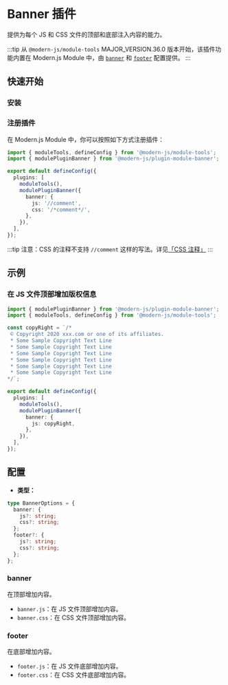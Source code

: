 # Banner 插件

提供为每个 JS 和 CSS 文件的顶部和底部注入内容的能力。

:::tip
从 `@modern-js/module-tools` MAJOR_VERSION.36.0 版本开始，该插件功能内置在 Modern.js Module 中，由 [`banner`](/api/config/build-config#banner) 和 [`footer`](/api/config/build-config#footer)
配置提供。
:::

## 快速开始

### 安装


<PackageManagerTabs command="add @modern-js/plugin-module-banner -D" />

### 注册插件

在 Modern.js Module 中，你可以按照如下方式注册插件：

```ts
import { moduleTools, defineConfig } from '@modern-js/module-tools';
import { modulePluginBanner } from '@modern-js/plugin-module-banner';

export default defineConfig({
  plugins: [
    moduleTools(),
    modulePluginBanner({
      banner: {
        js: '//comment',
        css: '/*comment*/',
      },
    }),
  ],
});
```

:::tip
注意：CSS 的注释不支持 `//comment` 这样的写法。详见[「CSS 注释」](https://developer.mozilla.org/zh-CN/docs/Web/CSS/Comments)
:::

## 示例

### 在 JS 文件顶部增加版权信息

```ts
import { modulePluginBanner } from '@modern-js/plugin-module-banner';
import { moduleTools, defineConfig } from '@modern-js/module-tools';

const copyRight = `/*
 © Copyright 2020 xxx.com or one of its affiliates.
 * Some Sample Copyright Text Line
 * Some Sample Copyright Text Line
 * Some Sample Copyright Text Line
 * Some Sample Copyright Text Line
 * Some Sample Copyright Text Line
 * Some Sample Copyright Text Line
*/`;

export default defineConfig({
  plugins: [
    moduleTools(),
    modulePluginBanner({
      banner: {
        js: copyRight,
      },
    }),
  ],
});
```

## 配置

- **类型：**

```ts
type BannerOptions = {
  banner: {
    js?: string;
    css?: string;
  };
  footer?: {
    js?: string;
    css?: string;
  };
};
```

### banner

在顶部增加内容。

- `banner.js`：在 JS 文件顶部增加内容。
- `banner.css`：在 CSS 文件顶部增加内容。

### footer

在底部增加内容。

- `footer.js`：在 JS 文件底部增加内容。
- `footer.css`：在 CSS 文件底部增加内容。
